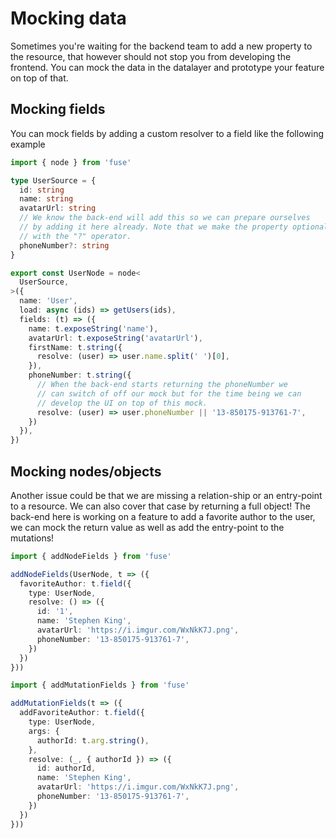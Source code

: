
# Mocking data

Sometimes you're waiting for the backend team to add a new property to the resource, that
however should not stop you from developing the frontend. You can mock the data in the datalayer
and prototype your feature on top of that.

## Mocking fields

You can mock fields by adding a custom <Explain term='resolvers'>resolver</Explain> to a field
like the following example

```ts
import { node } from 'fuse'

type UserSource = {
  id: string
  name: string
  avatarUrl: string
  // We know the back-end will add this so we can prepare ourselves
  // by adding it here already. Note that we make the property optional
  // with the "?" operator.
  phoneNumber?: string
}

export const UserNode = node<
  UserSource,
>({
  name: 'User',
  load: async (ids) => getUsers(ids),
  fields: (t) => ({
    name: t.exposeString('name'),
    avatarUrl: t.exposeString('avatarUrl'),
    firstName: t.string({
      resolve: (user) => user.name.split(' ')[0],
    }),
    phoneNumber: t.string({
      // When the back-end starts returning the phoneNumber we
      // can switch of off our mock but for the time being we can
      // develop the UI on top of this mock.
      resolve: (user) => user.phoneNumber || '13-850175-913761-7',
    })
  }),
})
```

## Mocking nodes/objects

Another issue could be that we are missing a relation-ship or an entry-point to a resource.
We can also cover that case by returning a full object! The back-end here is working on a feature
to add a favorite author to the user, we can mock the return value as well as add the entry-point
to the mutations!

```ts
import { addNodeFields } from 'fuse'

addNodeFields(UserNode, t => ({
  favoriteAuthor: t.field({
    type: UserNode,
    resolve: () => ({
      id: '1',
      name: 'Stephen King',
      avatarUrl: 'https://i.imgur.com/WxNkK7J.png',
      phoneNumber: '13-850175-913761-7',
    })
  })
}))
```

```ts
import { addMutationFields } from 'fuse'

addMutationFields(t => ({
  addFavoriteAuthor: t.field({
    type: UserNode,
    args: {
      authorId: t.arg.string(),
    },
    resolve: (_, { authorId }) => ({
      id: authorId,
      name: 'Stephen King',
      avatarUrl: 'https://i.imgur.com/WxNkK7J.png',
      phoneNumber: '13-850175-913761-7',
    })
  })
}))
```
